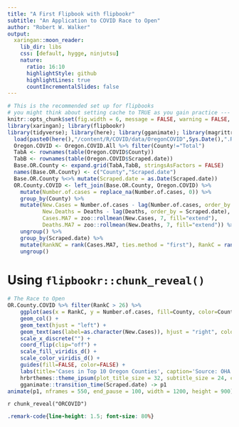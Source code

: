 ```yaml
---
title: "A First Flipbook with flipbookr"
subtitle: "An Application to COVID Race to Open"
author: "Robert W. Walker"
output:
  xaringan::moon_reader:
    lib_dir: libs
    css: [default, hygge, ninjutsu]
    nature:
      ratio: 16:10
      highlightStyle: github
      highlightLines: true
      countIncrementalSlides: false
---
```




```r
# This is the recommended set up for flipbooks
# you might think about setting cache to TRUE as you gain practice --- building flipbooks from scracth can be time consuming
knitr::opts_chunk$set(fig.width = 6, message = FALSE, warning = FALSE, comment = "", cache = FALSE, fig.retina = 3)
library(xaringan); library(flipbookr)
library(tidyverse); library(here); library(gganimate); library(magrittr)
  load(paste0(here(),"/content/R/COVID/data/OregonCOVID",Sys.Date(),".RData"))
  Oregon.COVID <- Oregon.COVID.All %>% filter(County!="Total")
  TabA <- rownames(table(Oregon.COVID$County))
  TabB <- rownames(table(Oregon.COVID$Scraped.date))
  Base.OR.County <- expand.grid(TabA,TabB, stringsAsFactors = FALSE)
  names(Base.OR.County) <- c("County","Scraped.date")
  Base.OR.County %<>% mutate(Scraped.date = as.Date(Scraped.date))
  OR.County.COVID <- left_join(Base.OR.County, Oregon.COVID) %>% 
    mutate(Number.of.cases = replace_na(Number.of.cases, 0)) %>% 
    group_by(County) %>% 
    mutate(New.Cases = Number.of.cases - lag(Number.of.cases, order_by = Scraped.date), 
           New.Deaths = Deaths - lag(Deaths, order_by = Scraped.date), 
           Cases.MA7 = zoo::rollmean(New.Cases, 7, fill="extend"), 
           Deaths.MA7 = zoo::rollmean(New.Deaths, 7, fill="extend")) %>% 
    ungroup() %>% 
    group_by(Scraped.date) %>% 
    mutate(RankNC = rank(Cases.MA7, ties.method = "first"), RankC = rank(Number.of.cases, ties.method = "first")) %>% 
    ungroup()
```


# Using `flipbookr::chunk_reveal()`


```r
# The Race to Open
OR.County.COVID %>% filter(RankC > 26) %>%
    ggplot(aes(x = RankC, y = Number.of.cases, fill=County, color=County, label=County)) +
    geom_col() +
    geom_text(hjust = "left") +
    geom_text(aes(label=as.character(New.Cases)), hjust = "right", color="white") +
    scale_x_discrete("") +
    coord_flip(clip="off") +
    scale_fill_viridis_d() +
    scale_color_viridis_d() +
    guides(fill=FALSE, color=FALSE) +
    labs(title='Cases in Top 10 Oregon Counties', caption='Source: OHA Data', y="Confirmed COVID-19 Cases", subtitle='{frame_time}') +
    hrbrthemes::theme_ipsum(plot_title_size = 32, subtitle_size = 24, caption_size = 20, base_size = 20) +
    gganimate::transition_time(Scraped.date) -> p1
animate(p1, nframes = 550, end_pause = 100, width = 1200, height = 900)
```

`r chunk_reveal("ORCOVID")`


```css
.remark-code{line-height: 1.5; font-size: 80%}
```
